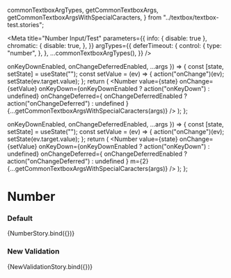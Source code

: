 
  commonTextboxArgTypes,
  getCommonTextboxArgs,
  getCommonTextboxArgsWithSpecialCaracters,
} from "../textbox/textbox-test.stories";

<Meta
  title="Number Input/Test"
  parameters={{
    info: { disable: true },
    chromatic: {
      disable: true,
    },
  }}
  argTypes={{
    deferTimeout: {
      control: {
        type: "number",
      },
    },
    ...commonTextboxArgTypes(),
  }}
/>

  onKeyDownEnabled,
  onChangeDeferredEnabled,
  ...args
}) => {
  const [state, setState] = useState("");
  const setValue = (ev) => {
    action("onChange")(ev);
    setState(ev.target.value);
  };
  return (
    <Number
      value={state}
      onChange={setValue}
      onKeyDown={onKeyDownEnabled ? action("onKeyDown") : undefined}
      onChangeDeferred={
        onChangeDeferredEnabled ? action("onChangeDeferred") : undefined
      }
      {...getCommonTextboxArgsWithSpecialCaracters(args)}
    />
  );
};

  onKeyDownEnabled,
  onChangeDeferredEnabled,
  ...args
}) => {
  const [state, setState] = useState("");
  const setValue = (ev) => {
    action("onChange")(ev);
    setState(ev.target.value);
  };
  return (
    <CarbonProvider validationRedesignOptIn>
      <Number
        value={state}
        onChange={setValue}
        onKeyDown={onKeyDownEnabled ? action("onKeyDown") : undefined}
        onChangeDeferred={
          onChangeDeferredEnabled ? action("onChangeDeferred") : undefined
        }
        m={2}
        {...getCommonTextboxArgsWithSpecialCaracters(args)}
      />
    </CarbonProvider>
  );
};

# Number

### Default

<Canvas>
  <Story
    name="default"
    args={{
      onChangeDeferredEnabled: false,
      onKeyDownEnabled: false,
      deferTimeout: undefined,
      ...getCommonTextboxArgs(),
    }}
  >
    {NumberStory.bind({})}
  </Story>
</Canvas>

### New Validation

<Canvas>
  <Story
    name="new validation"
    args={{
      onChangeDeferredEnabled: false,
      onKeyDownEnabled: false,
      deferTimeout: undefined,
      ...getCommonTextboxArgs(),
    }}
  >
    {NewValidationStory.bind({})}
  </Story>
</Canvas>
